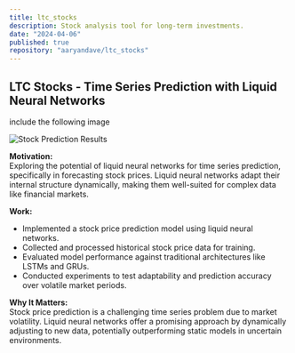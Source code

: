 ```yaml
---
title: ltc_stocks
description: Stock analysis tool for long-term investments.
date: "2024-04-06"
published: true
repository: "aaryandave/ltc_stocks"
---
```


## LTC Stocks - Time Series Prediction with Liquid Neural Networks  

include the following image

![Stock Prediction Results](https://github.com/aaryandave/ltc_stocks/blob/master/results/after_training.png)

**Motivation:**  
Exploring the potential of liquid neural networks for time series prediction, specifically in forecasting stock prices. Liquid neural networks adapt their internal structure dynamically, making them well-suited for complex data like financial markets.  

**Work:**  
- Implemented a stock price prediction model using liquid neural networks.  
- Collected and processed historical stock price data for training.  
- Evaluated model performance against traditional architectures like LSTMs and GRUs.  
- Conducted experiments to test adaptability and prediction accuracy over volatile market periods.  

**Why It Matters:**  
Stock price prediction is a challenging time series problem due to market volatility. Liquid neural networks offer a promising approach by dynamically adjusting to new data, potentially outperforming static models in uncertain environments.  